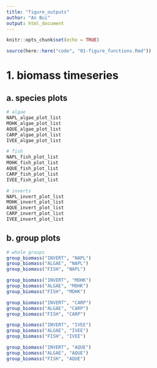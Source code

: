 ```yaml
---
title: "figure_outputs"
author: "An Bui"
output: html_document
---
```


```r
knitr::opts_chunk$set(echo = TRUE)
```

```r
source(here::here("code", "01-figure_functions.Rmd"))
```

# 1. biomass timeseries 

## a. species plots
```r
# algae
NAPL_algae_plot_list
MOHK_algae_plot_list
AQUE_algae_plot_list
CARP_algae_plot_list
IVEE_algae_plot_list

# fish
NAPL_fish_plot_list
MOHK_fish_plot_list
AQUE_fish_plot_list
CARP_fish_plot_list
IVEE_fish_plot_list

# inverts
NAPL_invert_plot_list
MOHK_invert_plot_list
AQUE_invert_plot_list
CARP_invert_plot_list
IVEE_invert_plot_list
```

## b. group plots
```r
# whole groups
group_biomass("INVERT", "NAPL")
group_biomass("ALGAE", "NAPL")
group_biomass("FISH", "NAPL")

group_biomass("INVERT", "MOHK")
group_biomass("ALGAE", "MOHK")
group_biomass("FISH", "MOHK")

group_biomass("INVERT", "CARP")
group_biomass("ALGAE", "CARP")
group_biomass("FISH", "CARP")

group_biomass("INVERT", "IVEE")
group_biomass("ALGAE", "IVEE")
group_biomass("FISH", "IVEE")

group_biomass("INVERT", "AQUE")
group_biomass("ALGAE", "AQUE")
group_biomass("FISH", "AQUE")
```

